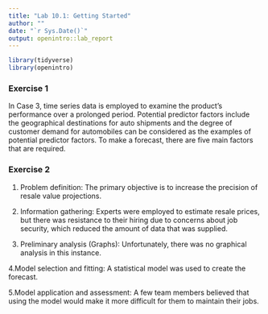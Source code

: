 ---
title: "Lab 10.1: Getting Started"
author: ""
date: "`r Sys.Date()`"
output: openintro::lab_report
---

```{r}
library(tidyverse)
library(openintro)
```


### Exercise 1

In Case 3, time series data is employed to examine the product's performance over a prolonged period.
Potential predictor factors include the geographical destinations for auto shipments and the degree of customer demand for automobiles can be considered as the examples of potential predictor factors.
To make a forecast, there are five main factors that are required.


### Exercise 2



1. Problem definition: The primary objective is to increase the precision of resale value projections.

2. Information gathering: Experts were employed to estimate resale prices, but there was resistance to their hiring due to concerns about job security, which reduced the amount of data that was supplied.

3. Preliminary analysis (Graphs): Unfortunately, there was no graphical analysis in this instance.

4.Model selection and fitting: A statistical model was used to create the forecast.

5.Model application and assessment: A few team members believed that using the model would make it more difficult for them to maintain their jobs.
